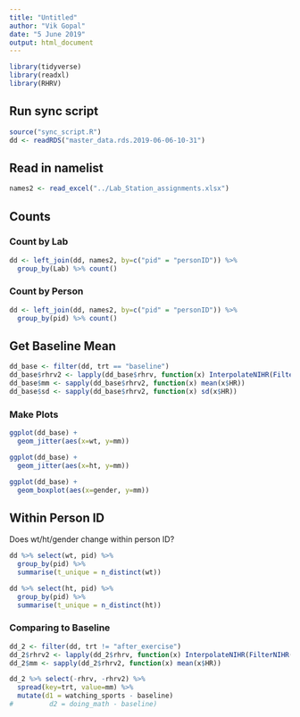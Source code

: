 ```yaml
---
title: "Untitled"
author: "Vik Gopal"
date: "5 June 2019"
output: html_document
---
```

```r
library(tidyverse)
library(readxl)
library(RHRV)
```


## Run sync script

```r
source("sync_script.R")
dd <- readRDS("master_data.rds.2019-06-06-10-31")
```

## Read in namelist

```r
names2 <- read_excel("../Lab_Station_assignments.xlsx")
```

## Counts

### Count by Lab

```r
dd <- left_join(dd, names2, by=c("pid" = "personID")) %>% 
  group_by(Lab) %>% count()
```

### Count by Person

```r
dd <- left_join(dd, names2, by=c("pid" = "personID")) %>% 
  group_by(pid) %>% count()
```

## Get Baseline Mean

```r
dd_base <- filter(dd, trt == "baseline")
dd_base$rhrv2 <- lapply(dd_base$rhrv, function(x) InterpolateNIHR(FilterNIHR(x)))
dd_base$mm <- sapply(dd_base$rhrv2, function(x) mean(x$HR))
dd_base$sd <- sapply(dd_base$rhrv2, function(x) sd(x$HR))
```

### Make Plots

```r
ggplot(dd_base) + 
  geom_jitter(aes(x=wt, y=mm))

ggplot(dd_base) + 
  geom_jitter(aes(x=ht, y=mm))

ggplot(dd_base) + 
  geom_boxplot(aes(x=gender, y=mm))
```

## Within Person ID

Does wt/ht/gender change within person ID?

```r
dd %>% select(wt, pid) %>% 
  group_by(pid) %>% 
  summarise(t_unique = n_distinct(wt))

dd %>% select(ht, pid) %>% 
  group_by(pid) %>% 
  summarise(t_unique = n_distinct(ht))
```

### Comparing to Baseline

```r
dd_2 <- filter(dd, trt != "after_exercise")
dd_2$rhrv2 <- lapply(dd_2$rhrv, function(x) InterpolateNIHR(FilterNIHR(x)))
dd_2$mm <- sapply(dd_2$rhrv2, function(x) mean(x$HR))

dd_2 %>% select(-rhrv, -rhrv2) %>% 
  spread(key=trt, value=mm) %>% 
  mutate(d1 = watching_sports - baseline)
#         d2 = doing_math - baseline)
```




